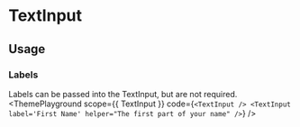 
# TextInput
<Description of={TextInput} />

## Usage
### Labels
Labels can be passed into the TextInput, but are not required.
<ThemePlayground
  scope={{ TextInput }}
code={`
<TextInput />
<TextInput label='First Name' helper="The first part of your name" />
  `}
/>